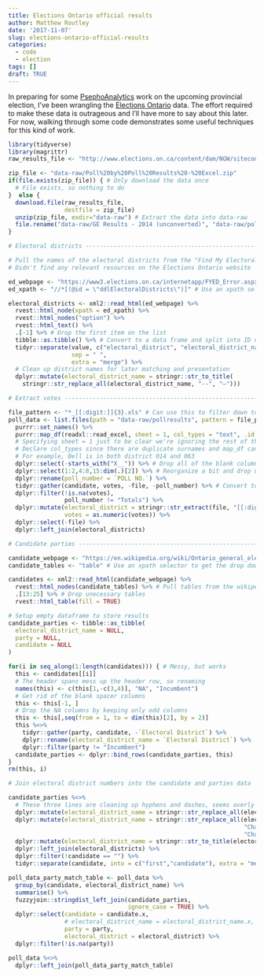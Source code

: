 ```yaml
---
title: Elections Ontario official results
author: Matthew Routley
date: '2017-11-07'
slug: elections-ontario-official-results
categories:
  - code
  - election
tags: []
draft: TRUE
---
```


In preparing for some [PsephoAnalytics](http://www.psephoanalytics.ca/) work on the upcoming provincial election, I've been wrangling the [Elections Ontario](http://www.elections.on.ca/en/resource-centre/elections-results.html) data. The effort required to make these data is outrageous and I'll have more to say about this later. For now, walking through some code demonstrates some useful techniques for this kind of work. 

```r
library(tidyverse)
library(magrittr)
raw_results_file <- "http://www.elections.on.ca/content/dam/NGW/sitecontent/2017/results/Poll%20by%20Poll%20Results%20-%20Excel.zip"

zip_file <- "data-raw/Poll%20by%20Poll%20Results%20-%20Excel.zip"
if(file.exists(zip_file)) { # Only download the data once
  # File exists, so nothing to do
}  else {
  download.file(raw_results_file,
                destfile = zip_file)
  unzip(zip_file, exdir="data-raw") # Extract the data into data-raw
  file.rename("data-raw/GE Results - 2014 (unconverted)", "data-raw/pollresults")
}

# Electoral districts -----------------------------------------------------

# Pull the names of the electoral districts from the "Find My Electoral District" website
# Didn't find any relevant resources on the Elections Ontario website

ed_webpage <- "https://www3.elections.on.ca/internetapp/FYED_Error.aspx?lang=en-ca"
ed_xpath <- "//*[(@id = \"ddlElectoralDistricts\")]" # Use an xpath selector to get the drop down list by ID

electoral_districts <- xml2::read_html(ed_webpage) %>%
  rvest::html_node(xpath = ed_xpath) %>%
  rvest::html_nodes("option") %>%
  rvest::html_text() %>%
  .[-1] %>% # Drop the first item on the list
  tibble::as.tibble() %>% # Convert to a data frame and split into ID number and name
  tidyr::separate(value, c("electoral_district", "electoral_district_name"),
                  sep = " ",
                  extra = "merge") %>%
  # Clean up district names for later matching and presentation
  dplyr::mutate(electoral_district_name = stringr::str_to_title(
    stringr::str_replace_all(electoral_district_name, "--", "—")))

# Extract votes -----------------------------------------------------------

file_pattern <- "*_[[:digit:]]{3}.xls" # Can use this to filter down to specific files
poll_data <- list.files(path = "data-raw/pollresults", pattern = file_pattern, full.names = TRUE) %>% # Find all files that match the pattern
  purrr::set_names() %>%
  purrr::map_df(readxl::read_excel, sheet = 1, col_types = "text", .id = "file") %>%   # Import each file and merge into a dataframe
  # Specifying sheet = 1 just to be clear we're ignoring the rest of the sheets
  # Declare col_types since there are duplicate surnames and map_df can't recast column types in the rbind
  # For example, Bell is in both district 014 and 063
  dplyr::select(-starts_with("X__")) %>% # Drop all of the blank columns
  dplyr::select(1:2,4:8,15:dim(.)[2]) %>% # Reorganize a bit and drop unneeded columns
  dplyr::rename(poll_number = `POLL NO.`) %>%
  tidyr::gather(candidate, votes, -file, -poll_number) %>% # Convert to a long table
  dplyr::filter(!is.na(votes),
                poll_number != "Totals") %>%
  dplyr::mutate(electoral_district = stringr::str_extract(file, "[[:digit:]]{3}"),
                votes = as.numeric(votes)) %>%
  dplyr::select(-file) %>%
  dplyr::left_join(electoral_districts)

# Candidate parties -------------------------------------------------------

candidate_webpage <- "https://en.wikipedia.org/wiki/Ontario_general_election,_2014#Candidates_by_region"
candidate_tables <- "table" # Use an xpath selector to get the drop down list by ID

candidates <- xml2::read_html(candidate_webpage) %>%
  rvest::html_nodes(candidate_tables) %>% # Pull tables from the wikipedia entry
  .[13:25] %>% # Drop unecessary tables
  rvest::html_table(fill = TRUE)

# Setup empty dataframe to store results
candidate_parties <- tibble::as_tibble(
  electoral_district_name = NULL,
  party = NULL,
  candidate = NULL
)

for(i in seq_along(1:length(candidates))) { # Messy, but works
  this <- candidates[[i]]
  # The header spans mess up the header row, so renaming
  names(this) <- c(this[1,-c(3,4)], "NA", "Incumbent")
  # Get rid of the blank spacer columns
  this <- this[-1, ]
  # Drop the NA columns by keeping only odd columns
  this <- this[,seq(from = 1, to = dim(this)[2], by = 2)]
  this %<>%
    tidyr::gather(party, candidate, -`Electoral District`) %>%
    dplyr::rename(electoral_district_name = `Electoral District`) %>%
    dplyr::filter(party != "Incumbent")
  candidate_parties <- dplyr::bind_rows(candidate_parties, this)
}
rm(this, i)

# Join electoral district numbers into the candidate and parties data

candidate_parties %<>%
  # These three lines are cleaning up hyphens and dashes, seems overly complicated
  dplyr::mutate(electoral_district_name = stringr::str_replace_all(electoral_district_name, "—\n", "—")) %>%
  dplyr::mutate(electoral_district_name = stringr::str_replace_all(electoral_district_name,
                                                                   "Chatham-Kent—Essex",
                                                                   "Chatham—Kent—Essex")) %>%
  dplyr::mutate(electoral_district_name = stringr::str_to_title(electoral_district_name)) %>%
  dplyr::left_join(electoral_districts) %>%
  dplyr::filter(!candidate == "") %>%
  tidyr::separate(candidate, into = c("first","candidate"), extra = "merge", remove = TRUE)

poll_data_party_match_table <- poll_data %>%
  group_by(candidate, electoral_district_name) %>%
  summarise() %>%
  fuzzyjoin::stringdist_left_join(candidate_parties,
                                  ignore_case = TRUE) %>%
  dplyr::select(candidate = candidate.x,
                # electoral_district_name = electoral_district_name.x,
                party = party,
                electoral_district = electoral_district) %>%
  dplyr::filter(!is.na(party))

poll_data %<>%
  dplyr::left_join(poll_data_party_match_table)

```

